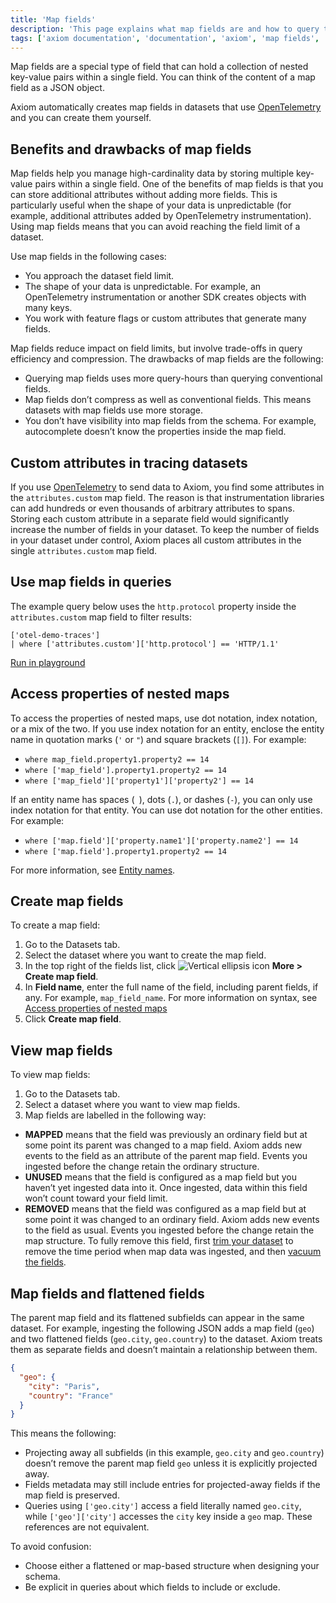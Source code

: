 ```yaml
---
title: 'Map fields'
description: 'This page explains what map fields are and how to query them.'
tags: ['axiom documentation', 'documentation', 'axiom', 'map fields', 'object fields', 'data types']
---
```


Map fields are a special type of field that can hold a collection of nested key-value pairs within a single field. You can think of the content of a map field as a JSON object.

Axiom automatically creates map fields in datasets that use [OpenTelemetry](/send-data/opentelemetry) and you can create them yourself.

## Benefits and drawbacks of map fields

Map fields help you manage high-cardinality data by storing multiple key-value pairs within a single field. One of the benefits of map fields is that you can store additional attributes without adding more fields. This is particularly useful when the shape of your data is unpredictable (for example, additional attributes added by OpenTelemetry instrumentation). Using map fields means that you can avoid reaching the field limit of a dataset.

Use map fields in the following cases:
- You approach the dataset field limit.
- The shape of your data is unpredictable. For example, an OpenTelemetry instrumentation or another SDK creates objects with many keys.
- You work with feature flags or custom attributes that generate many fields.

Map fields reduce impact on field limits, but involve trade-offs in query efficiency and compression. The drawbacks of map fields are the following:
- Querying map fields uses more query-hours than querying conventional fields.
- Map fields don’t compress as well as conventional fields. This means datasets with map fields use more storage.
- You don’t have visibility into map fields from the schema. For example, autocomplete doesn’t know the properties inside the map field.

## Custom attributes in tracing datasets

If you use [OpenTelemetry](/send-data/opentelemetry) to send data to Axiom, you find some attributes in the `attributes.custom` map field. The reason is that instrumentation libraries can add hundreds or even thousands of arbitrary attributes to spans. Storing each custom attribute in a separate field would significantly increase the number of fields in your dataset. To keep the number of fields in your dataset under control, Axiom places all custom attributes in the single `attributes.custom` map field.

## Use map fields in queries

The example query below uses the `http.protocol` property inside the `attributes.custom` map field to filter results:

```kusto
['otel-demo-traces']
| where ['attributes.custom']['http.protocol'] == 'HTTP/1.1'
```

[Run in playground](https://play.axiom.co/axiom-play-qf1k/query?initForm=%7b%22apl%22%3a%22%5b%27otel-demo-traces%27%5d%5cn%7c%20where%20%5b%27attributes.custom%27%5d%5b%27http.protocol%27%5d%20%3d%3d%20%27HTTP%2f1.1%27%22%2c%22queryOptions%22%3a%7b%22quickRange%22%3a%2230d%22%7d%7d)

## Access properties of nested maps

To access the properties of nested maps, use dot notation, index notation, or a mix of the two. If you use index notation for an entity, enclose the entity name in quotation marks (`'` or `"`) and square brackets (`[]`). For example:

- `where map_field.property1.property2 == 14`
- `where ['map_field'].property1.property2 == 14`
- `where ['map_field']['property1']['property2'] == 14`

If an entity name has spaces (` `), dots (`.`), or dashes (`-`), you can only use index notation for that entity. You can use dot notation for the other entities. For example:

- `where ['map.field']['property.name1']['property.name2'] == 14`
- `where ['map.field'].property1.property2 == 14`

For more information, see [Entity names](/apl/entities/entity-names#quote-identifiers).

## Create map fields

To create a map field:

1. Go to the Datasets tab.
1. Select the dataset where you want to create the map field.
1. In the top right of the fields list, click <img src="/doc-assets/icons/ellipsis-vertical.svg" className="inline-icon" alt="Vertical ellipsis icon" /> **More > Create map field**.
1. In **Field name**, enter the full name of the field, including parent fields, if any. For example, `map_field_name`. For more information on syntax, see [Access properties of nested maps](#access-properties-of-nested-maps)
1. Click **Create map field**.

## View map fields

To view map fields:
1. Go to the Datasets tab.
1. Select a dataset where you want to view map fields.
1. Map fields are labelled in the following way:

- **MAPPED** means that the field was previously an ordinary field but at some point its parent was changed to a map field. Axiom adds new events to the field as an attribute of the parent map field. Events you ingested before the change retain the ordinary structure.
- **UNUSED** means that the field is configured as a map field but you haven’t yet ingested data into it. Once ingested, data within this field won’t count toward your field limit.
- **REMOVED** means that the field was configured as a map field but at some point it was changed to an ordinary field. Axiom adds new events to the field as usual. Events you ingested before the change retain the map structure. To fully remove this field, first [trim your dataset](/reference/datasets#trim-dataset) to remove the time period when map data was ingested, and then [vacuum the fields](/reference/datasets#vacuum-fields).

## Map fields and flattened fields

The parent map field and its flattened subfields can appear in the same dataset. For example, ingesting the following JSON adds a map field (`geo`) and two flattened fields (`geo.city`, `geo.country`) to the dataset. Axiom treats them as separate fields and doesn’t maintain a relationship between them.


```json
{
  "geo": {
    "city": "Paris",
    "country": "France"
  }
}
```

This means the following:

- Projecting away all subfields (in this example, `geo.city` and `geo.country`) doesn’t remove the parent map field `geo` unless it is explicitly projected away.
- Fields metadata may still include entries for projected-away fields if the map field is preserved.
- Queries using `['geo.city']` access a field literally named `geo.city`, while `['geo']['city']` accesses the `city` key inside a `geo` map. These references are not equivalent.

To avoid confusion:

- Choose either a flattened or map-based structure when designing your schema.
- Be explicit in queries about which fields to include or exclude.
